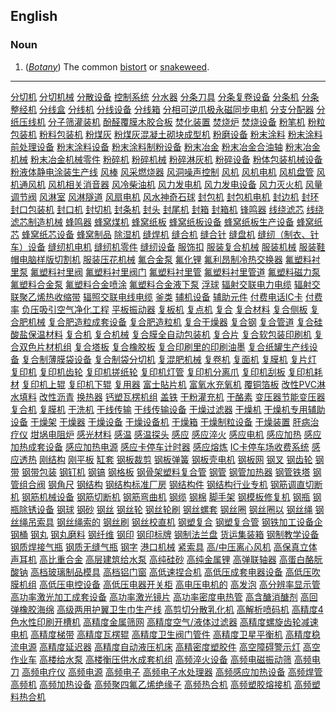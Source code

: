 ==English==

===Noun===
#(''[[Botany]]'') The common [[bistort]] or [[snakeweed]].


----
{{webster}}
[http://www.0008888.com/jixie008/001.htm 分切机]
[http://www.0008888.com/jixie008/002.htm 分切机械]
[http://www.0008888.com/jixie008/003.htm 分散设备]
[http://www.0008888.com/jixie008/004.htm 控制系统]
[http://www.0008888.com/jixie008/005.htm 分水器]
[http://www.0008888.com/jixie008/006.htm 分条刀具]
[http://www.0008888.com/jixie008/007.htm 分条复卷设备]
[http://www.0008888.com/jixie008/008.htm 分条机]
[http://www.0008888.com/jixie008/009.htm 分条整经机]
[http://www.0008888.com/jixie008/010.htm 分线盒]
[http://www.0008888.com/jixie008/011.htm 分线机]
[http://www.0008888.com/jixie008/012.htm 分线设备]
[http://www.0008888.com/jixie008/013.htm 分线箱]
[http://www.0008888.com/jixie008/014.htm 分相可逆爪极永磁同步电机]
[http://www.0008888.com/jixie008/015.htm 分支分配器]
[http://www.0008888.com/jixie008/016.htm 分纸压线机]
[http://www.0008888.com/jixie008/017.htm 分子筛灌装机]
[http://www.0008888.com/jixie008/018.htm 酚醛覆膜木胶合板]
[http://www.0008888.com/jixie008/019.htm 焚化装置]
[http://www.0008888.com/jixie008/020.htm 焚烧炉]
[http://www.0008888.com/jixie008/021.htm 焚烧设备]
[http://www.0008888.com/jixie008/022.htm 粉笔机]
[http://www.0008888.com/jixie008/023.htm 粉粒包装机]
[http://www.0008888.com/jixie008/024.htm 粉料包装机]
[http://www.0008888.com/jixie008/025.htm 粉煤灰]
[http://www.0008888.com/jixie008/026.htm 粉煤灰混凝土砌块成型机]
[http://www.0008888.com/jixie008/027.htm 粉磨设备]
[http://www.0008888.com/jixie008/028.htm 粉末涂料]
[http://www.0008888.com/jixie008/029.htm 粉末涂料前处理设备]
[http://www.0008888.com/jixie008/030.htm 粉末涂料设备]
[http://www.0008888.com/jixie008/031.htm 粉末涂料制粉设备]
[http://www.0008888.com/jixie008/032.htm 粉末冶金]
[http://www.0008888.com/jixie008/033.htm 粉末冶金合油轴]
[http://www.0008888.com/jixie008/034.htm 粉末冶金机械]
[http://www.0008888.com/jixie008/035.htm 粉末冶金机械零件]
[http://www.0008888.com/jixie008/036.htm 粉碎机]
[http://www.0008888.com/jixie008/037.htm 粉碎机械]
[http://www.0008888.com/jixie008/038.htm 粉碎淋灰机]
[http://www.0008888.com/jixie008/039.htm 粉碎设备]
[http://www.0008888.com/jixie008/040.htm 粉体包装机械设备]
[http://www.0008888.com/jixie008/041.htm 粉液体静电涂装生产线]
[http://www.0008888.com/jixie008/042.htm 风棒]
[http://www.0008888.com/jixie008/043.htm 风采燃烧器]
[http://www.0008888.com/jixie008/044.htm 风洞噪声控制]
[http://www.0008888.com/jixie008/045.htm 风机]
[http://www.0008888.com/jixie008/046.htm 风机电机]
[http://www.0008888.com/jixie008/047.htm 风机盘管]
[http://www.0008888.com/jixie008/048.htm 风机通风机]
[http://www.0008888.com/jixie008/049.htm 风机相关消音器]
[http://www.0008888.com/jixie008/050.htm 风冷柴油机]
[http://www.0008888.com/jixie008/051.htm 风力发电机]
[http://www.0008888.com/jixie008/052.htm 风力发电设备]
[http://www.0008888.com/jixie008/053.htm 风力灭火机]
[http://www.0008888.com/jixie008/054.htm 风量调节阀]
[http://www.0008888.com/jixie008/055.htm 风淋室]
[http://www.0008888.com/jixie008/056.htm 风淋隧道]
[http://www.0008888.com/jixie008/057.htm 风扇电机]
[http://www.0008888.com/jixie008/058.htm 风水神奇石球]
[http://www.0008888.com/jixie008/059.htm 封包机]
[http://www.0008888.com/jixie008/060.htm 封包机电机]
[http://www.0008888.com/jixie008/061.htm 封边机]
[http://www.0008888.com/jixie008/062.htm 封环]
[http://www.0008888.com/jixie008/063.htm 封口包装机]
[http://www.0008888.com/jixie008/064.htm 封口机]
[http://www.0008888.com/jixie008/065.htm 封切机]
[http://www.0008888.com/jixie008/066.htm 封条机]
[http://www.0008888.com/jixie008/067.htm 封头]
[http://www.0008888.com/jixie008/068.htm 封尾机]
[http://www.0008888.com/jixie008/069.htm 封箱]
[http://www.0008888.com/jixie008/070.htm 封箱机]
[http://www.0008888.com/jixie008/071.htm 锋鸣器]
[http://www.0008888.com/jixie008/072.htm 线绕滤芯]
[http://www.0008888.com/jixie008/073.htm 线绕滤芯制造机械]
[http://www.0008888.com/jixie008/074.htm 蜂鸣器]
[http://www.0008888.com/jixie008/075.htm 蜂窝煤机]
[http://www.0008888.com/jixie008/076.htm 蜂窝纸板]
[http://www.0008888.com/jixie008/077.htm 蜂窝纸板设备]
[http://www.0008888.com/jixie008/078.htm 蜂窝纸板生产设备]
[http://www.0008888.com/jixie008/079.htm 蜂窝纸芯]
[http://www.0008888.com/jixie008/080.htm 蜂窝纸芯设备]
[http://www.0008888.com/jixie008/081.htm 蜂窝制品]
[http://www.0008888.com/jixie008/082.htm 除湿机]
[http://www.0008888.com/jixie008/083.htm 缝焊机]
[http://www.0008888.com/jixie008/084.htm 缝合机]
[http://www.0008888.com/jixie008/085.htm 缝合针]
[http://www.0008888.com/jixie008/086.htm 缝盘机]
[http://www.0008888.com/jixie008/087.htm 缝纫（制衣、针车）设备]
[http://www.0008888.com/jixie008/088.htm 缝纫机电机]
[http://www.0008888.com/jixie008/089.htm 缝纫机零件]
[http://www.0008888.com/jixie008/090.htm 缝纫设备]
[http://www.0008888.com/jixie008/091.htm 服饰扣]
[http://www.0008888.com/jixie008/092.htm 服装复合机械]
[http://www.0008888.com/jixie008/093.htm 服装机械]
[http://www.0008888.com/jixie008/094.htm 服装鞋帽电脑样版切割机]
[http://www.0008888.com/jixie008/095.htm 服装压花机械]
[http://www.0008888.com/jixie008/096.htm 氟合金泵]
[http://www.0008888.com/jixie008/097.htm 氟化锂]
[http://www.0008888.com/jixie008/098.htm 氟利昂制冷热交换器]
[http://www.0008888.com/jixie008/099.htm 氟塑料衬里泵]
[http://www.0008888.com/jixie008/100.htm 氟塑料衬里阀]
[http://www.0008888.com/jixie008/101.htm 氟塑料衬里阀门]
[http://www.0008888.com/jixie008/102.htm 氟塑料衬里管]
[http://www.0008888.com/jixie008/103.htm 氟塑料衬里管道]
[http://www.0008888.com/jixie008/104.htm 氟塑料磁力泵]
[http://www.0008888.com/jixie008/105.htm 氟塑料合金泵]
[http://www.0008888.com/jixie008/106.htm 氟塑料合金喷涂]
[http://www.0008888.com/jixie008/107.htm 氟塑料合金液下泵]
[http://www.0008888.com/jixie008/108.htm 浮球]
[http://www.0008888.com/jixie008/109.htm 辐射交联电力电缆]
[http://www.0008888.com/jixie008/110.htm 辐射交联聚乙烯热收缩带]
[http://www.0008888.com/jixie008/111.htm 辐照交联电线电缆]
[http://www.0008888.com/jixie008/112.htm 釜类]
[http://www.0008888.com/jixie008/113.htm 辅机设备]
[http://www.0008888.com/jixie008/114.htm 辅助元件]
[http://www.0008888.com/jixie008/115.htm 付费电话IC卡]
[http://www.0008888.com/jixie008/116.htm 付费率]
[http://www.0008888.com/jixie008/117.htm 负压吸引空气净化工程]
[http://www.0008888.com/jixie008/118.htm 平板振动器]
[http://www.0008888.com/jixie008/119.htm 复板机] 
[http://www.0008888.com/jixie008/120.htm 复点机]
[http://www.0008888.com/jixie008/121.htm 复合]
[http://www.0008888.com/jixie008/122.htm 复合材料]
[http://www.0008888.com/jixie008/123.htm 复合侧板]
[http://www.0008888.com/jixie008/124.htm 复合肥机械]
[http://www.0008888.com/jixie008/125.htm 复合肥造粒成套设备]
[http://www.0008888.com/jixie008/126.htm 复合肥造粒机]
[http://www.0008888.com/jixie008/127.htm 复合干燥器]
[http://www.0008888.com/jixie008/128.htm 复合钢]
[http://www.0008888.com/jixie008/129.htm 复合管道]
[http://www.0008888.com/jixie008/130.htm 复合硅酸盐保温材料]
[http://www.0008888.com/jixie008/131.htm 复合机]
[http://www.0008888.com/jixie008/132.htm 复合机械]
[http://www.0008888.com/jixie008/133.htm 复合膜全自动包装机]
[http://www.0008888.com/jixie008/134.htm 复合片]
[http://www.0008888.com/jixie008/135.htm 复合软包装印刷机]
[http://www.0008888.com/jixie008/136.htm 复合双色片材机组]
[http://www.0008888.com/jixie008/137.htm 复合塔板]
[http://www.0008888.com/jixie008/138.htm 复合橡胶板]
[http://www.0008888.com/jixie008/139.htm 复合印刷里的印刷油墨]
[http://www.0008888.com/jixie008/140.htm 复合纸罐生产线设备]
[http://www.0008888.com/jixie008/141.htm 复合制薄膜袋设备]
[http://www.0008888.com/jixie008/142.htm 复合制袋分切机]
[http://www.0008888.com/jixie008/143.htm 复混肥机械]
[http://www.0008888.com/jixie008/144.htm 复卷机]
[http://www.0008888.com/jixie008/145.htm 复面机]
[http://www.0008888.com/jixie008/146.htm 复膜机]
[http://www.0008888.com/jixie008/147.htm 复片灯]
[http://www.0008888.com/jixie008/148.htm 复印机]
[http://www.0008888.com/jixie008/149.htm 复印机齿轮]
[http://www.0008888.com/jixie008/150.htm 复印机搓纸轮]
[http://www.0008888.com/jixie008/151.htm 复印机灯管]
[http://www.0008888.com/jixie008/152.htm 复印机分离爪]
[http://www.0008888.com/jixie008/153.htm 复印机刮板]
[http://www.0008888.com/jixie008/154.htm 复印机耗材]
[http://www.0008888.com/jixie008/155.htm 复印机上辊]
[http://www.0008888.com/jixie008/156.htm 复印机下辊]
[http://www.0008888.com/jixie008/157.htm 复用器]
[http://www.0008888.com/jixie008/158.htm 富士貼片机]
[http://www.0008888.com/jixie008/159.htm 富氧水充氧机]
[http://www.0008888.com/jixie008/160.htm 覆铜箔板]
[http://www.0008888.com/jixie008/161.htm 改性PVC淋水填料]
[http://www.0008888.com/jixie008/162.htm 改性沥青]
[http://www.0008888.com/jixie008/163.htm 换热器]
[http://www.0008888.com/jixie008/164.htm 钙塑瓦楞机组]
[http://www.0008888.com/jixie008/165.htm 盖铁]
[http://www.0008888.com/jixie008/166.htm 干粉灌充机]
[http://www.0008888.com/jixie008/167.htm 干酪素]
[http://www.0008888.com/jixie008/168.htm 变压器节能变压器]
[http://www.0008888.com/jixie008/169.htm 复合机]
[http://www.0008888.com/jixie008/170.htm 复膜机]
[http://www.0008888.com/jixie008/171.htm 干洗机]
[http://www.0008888.com/jixie008/172.htm 干线传输]
[http://www.0008888.com/jixie008/173.htm 干线传输设备]
[http://www.0008888.com/jixie008/174.htm 干燥过滤器]
[http://www.0008888.com/jixie008/175.htm 干燥机]
[http://www.0008888.com/jixie008/176.htm 干燥机专用辅助设备]
[http://www.0008888.com/jixie008/177.htm 干燥架]
[http://www.0008888.com/jixie008/178.htm 干燥器]
[http://www.0008888.com/jixie008/179.htm 干燥设备]
[http://www.0008888.com/jixie008/180.htm 干燥设备机]
[http://www.0008888.com/jixie008/181.htm 干燥箱]
[http://www.0008888.com/jixie008/182.htm 干燥制粒设备]
[http://www.0008888.com/jixie008/183.htm 干燥装置]
[http://www.0008888.com/jixie008/184.htm 肝病治疗仪]
[http://www.0008888.com/jixie008/185.htm 坩埚电阻炉]
[http://www.0008888.com/jixie008/186.htm 感光材料]
[http://www.0008888.com/jixie008/187.htm 感温]
[http://www.0008888.com/jixie008/188.htm 感温探头]
[http://www.0008888.com/jixie008/189.htm 感应]
[http://www.0008888.com/jixie008/190.htm 感应淬火]
[http://www.0008888.com/jixie008/191.htm 感应电机]
[http://www.0008888.com/jixie008/192.htm 感应加热]
[http://www.0008888.com/jixie008/193.htm 感应加热成套设备]
[http://www.0008888.com/jixie008/194.htm 感应加热电源]
[http://www.0008888.com/jixie008/195.htm 感应卡停车计时器]
[http://www.0008888.com/jixie008/196.htm 感应熔炼]
[http://www.0008888.com/jixie008/197.htm IC卡停车场收费系统]
[http://www.0008888.com/jixie008/198.htm 感应透热]
[http://www.0008888.com/jixie008/199.htm 刚结构]
[http://www.0008888.com/jixie008/200.htm 刚平板]
[http://www.0008888.com/jixie008/201.htm 缸套]
[http://www.0008888.com/jixie008/202.htm 钢板裁剪]
[http://www.0008888.com/jixie008/203.htm 钢板弹簧]
[http://www.0008888.com/jixie008/204.htm 钢板壳电机]
[http://www.0008888.com/jixie008/205.htm 钢板网]
[http://www.0008888.com/jixie008/206.htm 钢叉]
[http://www.0008888.com/jixie008/207.htm 钢齿轮]
[http://www.0008888.com/jixie008/208.htm 钢带]
[http://www.0008888.com/jixie008/209.htm 钢带包装]
[http://www.0008888.com/jixie008/210.htm 钢钉机]
[http://www.0008888.com/jixie008/211.htm 钢镐]
[http://www.0008888.com/jixie008/212.htm 钢格板]
[http://www.0008888.com/jixie008/213.htm 钢骨架塑料复合管] 
[http://www.0008888.com/jixie008/214.htm 钢管]
[http://www.0008888.com/jixie008/215.htm 钢管加热器]
[http://www.0008888.com/jixie008/216.htm 钢管铁塔]
[http://www.0008888.com/jixie008/217.htm 钢管组合阀]
[http://www.0008888.com/jixie008/218.htm 钢角尺]
[http://www.0008888.com/jixie008/219.htm 钢结构]
[http://www.0008888.com/jixie008/220.htm 钢结构标准厂房]
[http://www.0008888.com/jixie008/221.htm 钢结构件]
[http://www.0008888.com/jixie008/222.htm 钢结构行业专机]
[http://www.0008888.com/jixie008/223.htm 钢筋调直切断机]
[http://www.0008888.com/jixie008/224.htm 钢筋机械设备]
[http://www.0008888.com/jixie008/225.htm 钢筋切断机]
[http://www.0008888.com/jixie008/226.htm 钢筋弯曲机]
[http://www.0008888.com/jixie008/227.htm 钢缆]
[http://www.0008888.com/jixie008/228.htm 钢棉]
[http://www.0008888.com/jixie008/229.htm 脚手架]
[http://www.0008888.com/jixie008/230.htm 钢模板修复机]
[http://www.0008888.com/jixie008/231.htm 钢瓶]
[http://www.0008888.com/jixie008/232.htm 钢瓶除锈设备]
[http://www.0008888.com/jixie008/233.htm 钢球]
[http://www.0008888.com/jixie008/234.htm 钢砂]
[http://www.0008888.com/jixie008/235.htm 钢丝]
[http://www.0008888.com/jixie008/236.htm 钢丝轮]
[http://www.0008888.com/jixie008/237.htm 钢丝轮刷]
[http://www.0008888.com/jixie008/238.htm 钢丝螺套]
[http://www.0008888.com/jixie008/239.htm 钢丝圈]
[http://www.0008888.com/jixie008/240.htm 钢丝圈以]
[http://www.0008888.com/jixie008/241.htm 钢丝绳]
[http://www.0008888.com/jixie008/242.htm 钢丝绳吊索具]
[http://www.0008888.com/jixie008/243.htm 钢丝绳索的]
[http://www.0008888.com/jixie008/244.htm 钢丝刷]
[http://www.0008888.com/jixie008/245.htm 钢丝校直机]
[http://www.0008888.com/jixie008/246.htm 钢塑复合]
[http://www.0008888.com/jixie008/247.htm 钢塑复合管] 
[http://www.0008888.com/jixie008/248.htm 钢铁加工设备企]
[http://www.0008888.com/jixie008/249.htm 钢桶]
[http://www.0008888.com/jixie008/250.htm 钢丸]
[http://www.0008888.com/jixie008/251.htm 钢丸磨料]
[http://www.0008888.com/jixie008/252.htm 钢纤维]
[http://www.0008888.com/jixie008/253.htm 钢印]
[http://www.0008888.com/jixie008/254.htm 钢印标牌]
[http://www.0008888.com/jixie008/255.htm 钢制法兰盘]
[http://www.0008888.com/jixie008/256.htm 货运集装箱]
[http://www.0008888.com/jixie008/257.htm 钢制教学设备]
[http://www.0008888.com/jixie008/258.htm 钢质焊接气瓶]
[http://www.0008888.com/jixie008/259.htm 钢质无缝气瓶]
[http://www.0008888.com/jixie008/260.htm 钢字]
[http://www.0008888.com/jixie008/261.htm 港口机械]
[http://www.0008888.com/jixie008/262.htm 紧索具]
[http://www.0008888.com/jixie008/263.htm 高/中压离心风机]
[http://www.0008888.com/jixie008/264.htm 高保真立体声耳机]
[http://www.0008888.com/jixie008/265.htm 高比重合金]
[http://www.0008888.com/jixie008/266.htm 高层建筑给水泵]
[http://www.0008888.com/jixie008/267.htm 高纯硅砂]
[http://www.0008888.com/jixie008/268.htm 高纯金属锂]
[http://www.0008888.com/jixie008/269.htm 高弹联轴器]
[http://www.0008888.com/jixie008/270.htm 高蛋白酪朊酸钠]
[http://www.0008888.com/jixie008/271.htm 高档玻璃制品模具]
[http://www.0008888.com/jixie008/272.htm 高档铝门窗]
[http://www.0008888.com/jixie008/273.htm 高低速捏合机]
[http://www.0008888.com/jixie008/274.htm 高低压成套电器设备]
[http://www.0008888.com/jixie008/275.htm 高低压吹膜机组]
[http://www.0008888.com/jixie008/276.htm 高低压电控设备]
[http://www.0008888.com/jixie008/277.htm 高低压电器开关柜]
[http://www.0008888.com/jixie008/278.htm 高电压电机的]
[http://www.0008888.com/jixie008/279.htm 高发泡]
[http://www.0008888.com/jixie008/280.htm 高分辨率显示管]
[http://www.0008888.com/jixie008/281.htm 高功率激光加工成套设备]
[http://www.0008888.com/jixie008/282.htm 高功率激光镜片]
[http://www.0008888.com/jixie008/283.htm 高功率密度电热管]
[http://www.0008888.com/jixie008/284.htm 高含醣消醣剂]
[http://www.0008888.com/jixie008/285.htm 高回弹橡胶海绵]
[http://www.0008888.com/jixie008/286.htm 高级两用护翼卫生巾生产线]
[http://www.0008888.com/jixie008/287.htm 高剪切分散乳化机]
[http://www.0008888.com/jixie008/288.htm 高解析喷码机] 
[http://www.0008888.com/jixie008/289.htm 高精度4色水性印刷开槽机]
[http://www.0008888.com/jixie008/290.htm 高精度金属筛网]
[http://www.0008888.com/jixie008/291.htm 高精度空气/液体过滤器]
[http://www.0008888.com/jixie008/292.htm 高精度螺旋齿轮减速电机] 
[http://www.0008888.com/jixie008/293.htm 高精度梯带]
[http://www.0008888.com/jixie008/294.htm 高精度瓦楞辊]
[http://www.0008888.com/jixie008/295.htm 高精度卫生阀门管件]
[http://www.0008888.com/jixie008/296.htm 高精度卫星平衡机]
[http://www.0008888.com/jixie008/297.htm 高精度稳流电源]
[http://www.0008888.com/jixie008/298.htm 高精度延迟器]
[http://www.0008888.com/jixie008/299.htm 高精度自动液压机床]
[http://www.0008888.com/jixie008/300.htm 高精密度塑胶件]
[http://www.0008888.com/jixie008/301.htm 高空障碍警示灯]
[http://www.0008888.com/jixie008/302.htm 高空作业车]
[http://www.0008888.com/jixie008/303.htm 高楼给水泵]
[http://www.0008888.com/jixie008/304.htm 高楼衡压供水成套机组]
[http://www.0008888.com/jixie008/305.htm 高频淬火设备]
[http://www.0008888.com/jixie008/306.htm 高频电磁振动筛]
[http://www.0008888.com/jixie008/307.htm 高频电刀]
[http://www.0008888.com/jixie008/308.htm 高频电疗仪]
[http://www.0008888.com/jixie008/309.htm 高频电源]
[http://www.0008888.com/jixie008/310.htm 高频电子]
[http://www.0008888.com/jixie008/311.htm 高频电子水处理器]
[http://www.0008888.com/jixie008/312.htm 高频感应加热设备]
[http://www.0008888.com/jixie008/313.htm 高频焊管]
[http://www.0008888.com/jixie008/314.htm 高频机]
[http://www.0008888.com/jixie008/315.htm 高频加热设备]
[http://www.0008888.com/jixie008/316.htm 高频聚四氟乙烯绝缘子]
[http://www.0008888.com/jixie008/317.htm 高频热合机]
[http://www.0008888.com/jixie008/318.htm 高频塑胶熔接机]
[http://www.0008888.com/jixie008/319.htm 高频塑料热合机]